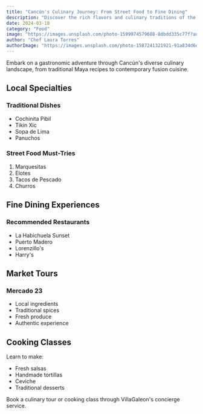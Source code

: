 ```yaml
---
title: "Cancún's Culinary Journey: From Street Food to Fine Dining"
description: "Discover the rich flavors and culinary traditions of the Yucatán Peninsula"
date: 2024-03-18
category: "Food"
image: "https://images.unsplash.com/photo-1599974579688-8dbdd335c77f?auto=format&fit=crop&w=2000&q=80"
author: "Chef Laura Torres"
authorImage: "https://images.unsplash.com/photo-1587241321921-91a834d6d191?auto=format&fit=crop&w=150&q=80"
---
```


Embark on a gastronomic adventure through Cancún's diverse culinary landscape, from traditional Maya recipes to contemporary fusion cuisine.

## Local Specialties

### Traditional Dishes
- Cochinita Pibil
- Tikin Xic
- Sopa de Lima
- Panuchos

### Street Food Must-Tries
1. Marquesitas
2. Elotes
3. Tacos de Pescado
4. Churros

## Fine Dining Experiences

### Recommended Restaurants
- La Habichuela Sunset
- Puerto Madero
- Lorenzillo's
- Harry's

## Market Tours

### Mercado 23
- Local ingredients
- Traditional spices
- Fresh produce
- Authentic experience

## Cooking Classes

Learn to make:
- Fresh salsas
- Handmade tortillas
- Ceviche
- Traditional desserts

Book a culinary tour or cooking class through VillaGaleon's concierge service.
